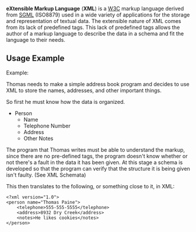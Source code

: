 '''eXtensible Markup Language''' ('''XML''') is a [[W3C]] markup language derived from [[SGML]] (ISO8879) used in a wide variety of applications for the storage and representation of textual data. The extensible nature of XML comes from its lack of predefined tags. This lack of predefined tags allows the author of a markup language to describe the data in a schema and fit the language to their needs.

== Usage Example ==

Example: 

Thomas needs to make a simple address book program and decides to use XML to store the names, addresses, and other important things.

So first he must know how the data is organized.

*Person
**Name
**Telephone Number
**Address
**Other Notes


The program that Thomas writes must be able to understand the markup, since there are no pre-defined tags, the program doesn't know whether or not there's a fault in the data it has been given. At this stage a schema is developed so that the program can verify that the structure it is being given isn't faulty. (See XML Schemata)

This then translates to the following, or something close to it, in XML:

<pre>
<?xml version="1.0">
<person name="Thomas Paine">
    <telephone>555-555-5555</telephone>
    <address>8932 Dry Creek</address>
    <notes>He likes cookies</notes>
</person>
</pre>